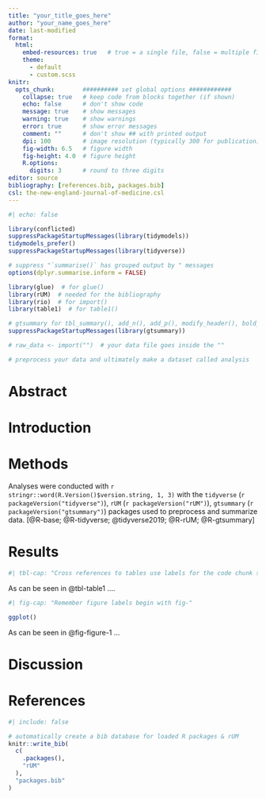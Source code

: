 ```yaml
---
title: "your_title_goes_here"
author: "your_name_goes_here"
date: last-modified
format:
  html:
    embed-resources: true   # true = a single file, false = multiple files
    theme:
      - default
      - custom.scss
knitr:
  opts_chunk:        ########## set global options ############
    collapse: true   # keep code from blocks together (if shown)
    echo: false      # don't show code
    message: true    # show messages
    warning: true    # show warnings
    error: true      # show error messages
    comment: ""      # don't show ## with printed output
    dpi: 100         # image resolution (typically 300 for publication)
    fig-width: 6.5   # figure width
    fig-height: 4.0  # figure height
    R.options:    
      digits: 3      # round to three digits
editor: source
bibliography: [references.bib, packages.bib]
csl: the-new-england-journal-of-medicine.csl
---
```


```r
#| echo: false

library(conflicted)
suppressPackageStartupMessages(library(tidymodels))
tidymodels_prefer()
suppressPackageStartupMessages(library(tidyverse))

# suppress "`summarise()` has grouped output by " messages
options(dplyr.summarise.inform = FALSE)
```

```r
library(glue)  # for glue()
library(rUM)  # needed for the bibliography
library(rio)  # for import() 
library(table1)  # for table1()

# gtsummary for tbl_summary(), add_n(), add_p(), modify_header(), bold_labels()
suppressPackageStartupMessages(library(gtsummary)) 
```

```r
# raw_data <- import("")  # your data file goes inside the ""
```

```r
# preprocess your data and ultimately make a dataset called analysis

```

# Abstract

# Introduction

# Methods

Analyses were conducted with `r stringr::word(R.Version()$version.string, 1, 3)` with the `tidyverse` (`r packageVersion("tidyverse")`), `rUM` (`r packageVersion("rUM")`), `gtsummary` (`r packageVersion("gtsummary")`) packages used to preprocess and summarize data. [@R-base; @R-tidyverse; @tidyverse2019; @R-rUM; @R-gtsummary]

# Results

```r
#| tbl-cap: "Cross references to tables use labels for the code chunk starting with tbl-."

```

As can be seen in @tbl-table1 ....

```r
#| fig-cap: "Remember figure labels begin with fig-"

ggplot()
```

As can be seen in @fig-figure-1 ...

# Discussion

# References {.unnumbered}

```r
#| include: false

# automatically create a bib database for loaded R packages & rUM
knitr::write_bib(
  c(
    .packages(),
    "rUM"
  ),
  "packages.bib"
)
```